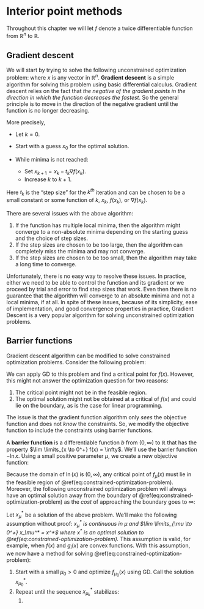 # Interior point methods

Throughout this chapter we will let $f$ denote a twice differentiable function from $\mathbb{R}^n$ to $\mathbb{R}$. 


## Gradient descent

We will start by trying to solve the following unconstrained optimization problem:
\begin{align}
  \mbox{minimize: } & f(x)
\end{align}
where $x$ is any vector in $\mathbb{R}^n$. 
**Gradient descent** is a simple algorithm for solving this problem using basic differential calculus. 
Gradient descent relies on the fact that *the negative of the gradient points in the direction in which the function decreases the fastest*. 
So the general principle is to move in the direction of the negative gradient until the function is no longer decreasing.

More precisely,

- Let $k = 0$.
- Start with a guess $x_0$ for the optimal solution.
- While minima is not reached: 

    - Set $x_{k+1} = x_k - t_k \nabla f(x_k)$.
    - Increase $k$ to $k+1$.

Here $t_k$ is the "step size" for the $k^{th}$ iteration and can be chosen to be a small constant or some function of $k$, $x_k$, $f(x_k)$, or $\nabla f(x_k)$.

There are several issues with the above algorithm:

1. If the function has multiple local minima, then the algorithm might converge to a non-absolute minima depending on the starting guess and the choice of step sizes.
2. If the step sizes are chosen to be too large, then the algorithm can completely miss the minima and may not converge.
3. If the step sizes are chosen to be too small, then the algorithm may take a long time to converge.

Unfortunately, there is no easy way to resolve these issues. In practice, either we need to be able to control the function and its gradient or we proceed by trial and error to find step sizes that work. Even then there is no guarantee that the algorithm will converge to an absolute minima and not a local minima, if at all. In spite of these issues, because of its simplicity, ease of implementation, and good convergence properties in practice, Gradient Descent is a very popular algorithm for solving unconstrained optimization problems.


## Barrier functions 

Gradient descent algorithm can be modified to solve constrained optimization problems. Consider the following problem:

\begin{equation}
  \begin{array}{llr}
    \mbox{minimize: } & f(x) \\
    \mbox{subject to: } & g_i(x) \ge 0, & \mbox{ for } 1 \le i \le m. \\
  \end{array}
  (\#eq:constrained-optimization-problem)
\end{equation}

We can apply GD to this problem and find a critical point for $f(x)$. However, this might not answer the optimization question for two reasons: 

1. The critical point might not be in the feasible region.
2. The optimal solution might not be obtained at a critical of $f(x)$ and could lie on the boundary, as is the case for linear programming.

The issue is that the gradient function algorithm only *sees* the objective function and does not *know* the constraints. So, we modify the objective function to include the constraints using barrier functions.

A **barrier function** is a differentiable function $b$ from $(0, \infty)$ to $\mathbb{R}$ that has the property $\lim \limits_{x \to 0^+} f(x) = \infty$. We'll use the barrier function $-\ln x$. Using a small positive parameter $\mu$, we create a new objective function:

\begin{align}
  f_\mu(x) := & f(x) - \mu \sum \limits_{i = 1} ^ m \ln (g_i(x)).
\end{align}

Because the domain of $\ln(x)$ is $(0, \infty)$, any critical point of $f_\mu(x)$ must lie in the feasible region of \@ref(eq:constrained-optimization-problem). Moreover, the following unconstrained optimization problem will always have an optimal solution away from the boundary of \@ref(eq:constrained-optimization-problem) as the *cost* of approaching the boundary goes to $\infty$:

\begin{align}
  \mbox{minimize: } & f_\mu (x).
\end{align}

Let $x_\mu^*$ be a solution of the above problem. We'll make the following assumption without proof: *$x_\mu^*$ is continuous in $\mu$ and $\lim \limits_{\mu \to 0^+} x_\mu^* = x^*$ where $x^*$ is an optimal solution to \@ref(eq:constrained-optimization-problem).* This assumption is valid, for example, when $f(x)$ and $g_i(x)$ are convex functions. With this assumption, we now have a method for solving \@ref(eq:constrained-optimization-problem):

1. Start with a small $\mu_0 > 0$ and optimize $f_{\mu_0}(x)$ using GD. Call the solution $x_{\mu_0}^*$.
2. Repeat until the sequence $x_{\mu_k}^*$ stabilizes:
    1. 